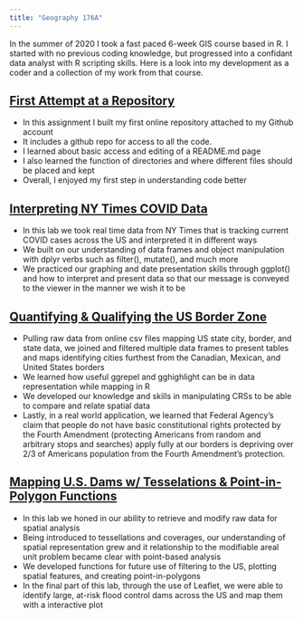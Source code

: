 ```yaml
---
title: "Geography 176A"
---
```


In the summer of 2020 I took a fast paced 6-week GIS course based in R. I started with no previous coding knowledge, but progressed into a confidant data analyst with R scripting skills. Here is a look into my development as a coder and a collection of my work from that course.


## [First Attempt at a Repository](https://github.com/Wes-Noble/hello-world)

- In this assignment I built my first online repository attached to my Github account
- It includes a github repo for access to all the code.
- I learned about basic access and editing of a README.md page
- I also learned the function of directories and where different files should be placed and kept
- Overall, I enjoyed my first step in understanding code better

## [Interpreting NY Times COVID Data](https://wes-noble.github.io/geog-176A-labs/lab-02.html)

- In this lab we took real time data from NY Times that is tracking current COVID cases across the US and interpreted it in different ways
- We built on our understanding of data frames and object manipulation with dplyr verbs such as filter(), mutate(), and much more
- We practiced our graphing and date presentation skills through ggplot() and how to interpret and present data so that our message is conveyed to the viewer in the manner we wish it to be

## [Quantifying & Qualifying the US Border Zone](https://wes-noble.github.io/geog-176A-labs/lab-03.html)

- Pulling raw data from online csv files mapping US state city, border, and state data, we joined and filtered multiple data frames to present tables and maps identifying cities furthest from the Canadian, Mexican, and United States borders
- We learned how useful ggrepel and gghighlight can be in data representation while mapping in R
- We developed our knowledge and skills in manipulating CRSs to be able to compare and relate spatial data
- Lastly, in a real world application, we learned that Federal Agency's claim that people do not have basic constitutional rights protected by the Fourth Amendment (protecting Americans from random and arbitrary stops and searches) apply fully at our borders is depriving over 2/3 of Americans population from the Fourth Amendment's protection.

## [Mapping U.S. Dams w/ Tesselations & Point-in-Polygon Functions](https://wes-noble.github.io/geog-176A-labs/lab-04.html)

- In this lab we honed in our ability to retrieve and modify raw data for spatial analysis
- Being introduced to tessellations and coverages, our understanding of spatial representation grew and it relationship to the modifiable areal unit problem became clear with point-based analysis
- We developed functions for future use of filtering to the US, plotting spatial features, and creating point-in-polygons
- In the final part of this lab, through the use of Leaflet, we were able to identify large, at-risk flood control dams across the US and map them with a interactive plot


